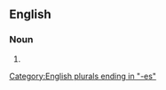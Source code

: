 ==English==

===Noun===
{{head|en|noun plural form}}

# {{plural of|speakeress|lang=en}}

[[Category:English plurals ending in "-es"]]